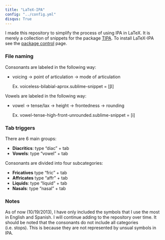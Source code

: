 ```yaml
---
title: "LaTeX-IPA"
config: "../config.yml"
disqus: True
---
```



I made this repository to simplify the process of using IPA in LaTeX. It is merely a collection of snippets for the package [TIPA][TIPA]. To install LaTeX-IPA see the [package control][package control LaTeX-IPA] page.


### File naming  

Consonants are labeled in the following way:  

- voicing -> point of articulation -> mode of articulation  

    Ex. voiceless-bilabial-aprox.sublime-snippet = [β]


Vowels are labeled in the following way:  

- vowel -> tense/lax -> height -> frontedness -> rounding  

    Ex. vowel-tense-high-front-unrounded.sublime-snippet = [i]


### Tab triggers

There are 6 main groups:  

- **Diacritics**: type "diac" + tab  
- **Vowels**: type "vowel" + tab  

Consonants are divided into four subcategories:  

- **Fricatives** type "fric" + tab  
- **Affricates** type "affr" + tab  
- **Liquids**: type "liquid" + tab  
- **Nasals**: type "nasal" + tab

### Notes  

As of now (10/19/2013), I have only included the symbols that I use the most in English and Spanish. I will continue adding to the repository over time. It should be noted that the consonants do not include all categories (i.e. stops). This is because they are not represented by unsual symbols in IPA. 

[project page]: http://www.jvcasillas.com/LaTeX-IPA


[TIPA]: http://www.ctan.org/pkg/tipa
[package control LaTeX-IPA]: https://sublime.wbond.net/packages/LaTeX-IPA

